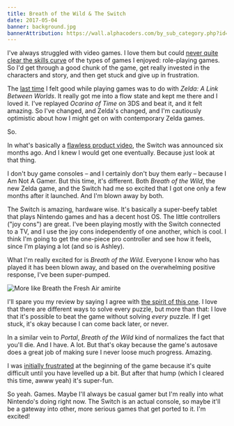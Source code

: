 ```yaml
---
title: Breath of the Wild & The Switch
date: 2017-05-04
banner: background.jpg
bannerAttribution: https://wall.alphacoders.com/by_sub_category.php?id=242233
---
```



I've always struggled with video games. I love them but could [never quite clear the skills curve](/blog/the-joys-and-sorrows-of-being-an-almost-gamer/) of the types of games I enjoyed: role-playing games. So I'd get through a good chunk of the game, get really invested in the characters and story, and then get stuck and give up in frustration.

The [last time](/blog/the-redemption-of-the-almost-gamer/) I felt good while playing games was to do with _Zelda: A Link Between Worlds_. It really got me into a flow state and kept me there and I loved it. I've replayed _Ocarina of Time_ on 3DS and beat it, and it felt amazing. So I've changed, and Zelda's changed, and I'm cautiously optimistic about how I might get on with contemporary Zelda games.


So. 

In what's basically a [flawless product video](https://www.youtube.com/watch?v=f5uik5fgIaI), the Switch was announced six months ago. And I knew I would get one eventually. Because just look at that thing.

<Wide>

<YouTube videoID='f5uik5fgIaI' />

</Wide>

I don't buy game consoles – and I certainly don't buy them early – because I Am Not A Gamer. But this time, it's different. Both _Breath of the Wild_, the new Zelda game, and the Switch had me so excited that I got one only a few months after it launched. And I'm blown away by both.

The Switch is amazing, hardware wise. It's basically a super-beefy tablet that plays Nintendo games and has a decent host OS. The little controllers ("joy cons") are great. I've been playing mostly with the Switch connected to a TV, and I use the joy cons independently of one another, which is cool. I think I'm going to get the one-piece pro controller and see how it feels, since I'm playing a lot (and so is Ashley). 

What I'm really excited for is _Breath of the Wild_. Everyone I know who has played it has been blown away, and based on the overwhelming positive response, I've been super-pumped. 

<Wide>

![More like Breath the Fresh Air amirite](botw.jpg)

</Wide>

I'll spare you my review by saying I agree with [the spirit of this one](http://kotaku.com/the-legend-of-zelda-breath-of-the-wild-the-kotaku-rev-1792885174). I love that there are different ways to solve every puzzle, but more than that: I love that it's possible to beat the game without solving _every_ puzzle. If I get stuck, it's okay because I can come back later, or never.

In a similar vein to _Portal_, _Breath of the Wild_ kind of normalizes the fact that you'll die. And I have. A lot. But that's okay because the game's autosave does a great job of making sure I never loose much progress. Amazing. 

I was [initially frustrated](https://twitter.com/ashfurrow/status/859467299320999937) at the beginning of the game because it's quite difficult until you have levelled up a bit. But after that hump (which I cleared this time, awww yeah) it's super-fun.

So yeah. Games. Maybe I'll always be casual gamer but I'm really into what Nintendo's doing right now. The Switch is an actual console, so maybe it'll be a gateway into other, more serious games that get ported to it. I'm excited!

  